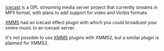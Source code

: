 [http://icecast.org icecast] is a GPL streaming media server project that currently streams in MP3 format, with plans to add support for video and Vorbis formats.

[[XMMS]] had an icecast effect plugin with which you could broadcast your xmms music to an icecast server.

It's not possible to use [[XMMS]] plugins with XMMS2, but a similar plugin is planned for XMMS2.